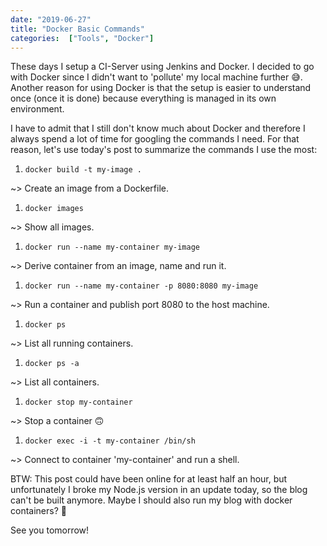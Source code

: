---
date: "2019-06-27"
title: "Docker Basic Commands"
categories:  ["Tools", "Docker"]
---


These days I setup a CI-Server using Jenkins and Docker.
I decided to go with Docker since I didn't want to 'pollute' my local machine further 😅.
Another reason for using Docker is that the setup is easier to understand once (once it is done) because everything is managed in its own environment.

I have to admit that I still don't know much about Docker and therefore I always spend a lot of time for googling the commands I need.
For that reason, let's use today's post to summarize the commands I use the most:

1. `docker build -t my-image .`

  ~> Create an image from a Dockerfile.

1. `docker images`

  ~> Show all images.

1. `docker run --name my-container my-image`

  ~> Derive container from an image, name and run it.

1. `docker run --name my-container -p 8080:8080 my-image`

  ~> Run a container and publish port 8080 to the host machine.

1. `docker ps`

  ~> List all running containers.

1. `docker ps -a`

  ~> List all containers.

1. `docker stop my-container`

  ~> Stop a container 🙃

1. `docker exec -i -t my-container /bin/sh`

  ~> Connect to container 'my-container' and run a shell.

BTW: This post could have been online for at least half an hour, but unfortunately I broke my Node.js version in an update today, so the blog can't be built anymore.
Maybe I should also run my blog with docker containers? 🤔

See you tomorrow!



